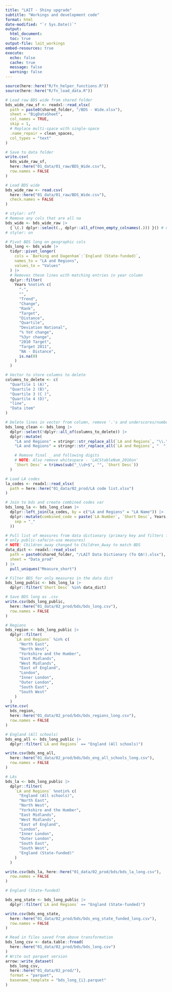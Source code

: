 ```yaml
---
title: "LAIT - Shiny upgrade"
subtitle: "Workings and development code"
format: html
date-modified: "`r Sys.Date()`"
output:
  html_document:
  toc: true
output-file: lait_workings
embed-resources: true
execute:
  echo: false
  cache: true
  message: false
  warning: false
---
```



```r
source(here::here("R/fn_helper_functions.R"))
source(here::here("R/fn_load_data.R"))
```


```r
# Load raw BDS wide from shared folder
bds_wide_raw_sf <- readxl::read_xlsx(
  path = paste0(shared_folder, "/BDS - Wide.xlsx"),
  sheet = "BigDataSheet",
  col_names = TRUE,
  skip = 1,
  # Replace multi-space with single-space
  .name_repair = clean_spaces,
  col_types = "text"
)

# Save to data folder
write.csv(
  bds_wide_raw_sf,
  here::here("01_data/01_raw/BDS_Wide.csv"),
  row.names = FALSE
)
```


```r
# Load BDS wide
bds_wide_raw <- read.csv(
  here::here("01_data/01_raw/BDS_Wide.csv"),
  check.names = FALSE
)

# styler: off
# Remove any cols that are all na
bds_wide <- bds_wide_raw |>
  { \(.) dplyr::select(., dplyr::all_of(non_empty_colnames(.))) }() # nolint: brace
# styler: on
```


```r
# Pivot BDS long on geographic cols
bds_long <- bds_wide |>
  tidyr::pivot_longer(
    cols = `Barking and Dagenham`:`England (State-funded)`,
    names_to = "LA and Regions",
    values_to = "Values"
  ) |>
  # Removes these lines with matching entries in year column
  dplyr::filter(
    Years %notin% c(
      "-",
      "",
      "Trend",
      "Change",
      "Rank",
      "Target",
      "Distance",
      "Quartile",
      "Deviation National",
      "% YoY change",
      "%3yr change",
      "2010 Target",
      "Target 2011",
      "NA - Distance",
      is.na(0)
    )
  )
```


```r
# Vector to store columns to delete
columns_to_delete <- c(
  "Quartile 1 (A)",
  "Quartile 2 (B)",
  "Quartile 3 (C )",
  "Quartile 4 (D)",
  "line",
  "Data item"
)

# Delete lines in vector from column, remove '.'s and underscores/number
bds_long_clean <- bds_long |>
  dplyr::select(!dplyr::all_of(columns_to_delete)) |>
  dplyr::mutate(
    "LA and Regions" = stringr::str_replace_all(`LA and Regions`, "\\.", " "),
    "LA and Regions" = stringr::str_replace_all(`LA and Regions`, "  ", "\\. "),

    # Remove final _ and following digits
    # NOTE: Also remove whitespace - 'LACStableNum_2016on'
    `Short Desc` = trimws(sub("_\\d+$", "", `Short Desc`))
  )
```


```r
# Load LA codes
la_codes <- readxl::read_xlsx(
  path = here::here("01_data/02_prod/LA code list.xlsx")
)

# Join to bds and create combined codes var
bds_long_la <- bds_long_clean |>
  dplyr::left_join(la_codes, by = c("LA and Regions" = "LA Name")) |>
  dplyr::mutate(combined_code = paste(`LA Number`, `Short Desc`, Years,
    sep = "_"
  ))
```


```r
# Pull list of measures from data dictionary (primary key and filters for
# only public-safe/in-use measures)
# NOTE: Children_away changed to Children_Away to match BDS
data_dict <- readxl::read_xlsx(
  path = paste0(shared_folder, "/LAIT Data Dictionary (To QA!).xlsx"),
  sheet = "Data_prod"
) |>
  pull_uniques("Measure_short")

# Filter BDS for only measures in the data dict
bds_long_public <- bds_long_la |>
  dplyr::filter(`Short Desc` %in% data_dict)
```


```r
# Save BDS long as .csv
write.csv(bds_long_public,
  here::here("01_data/02_prod/bds/bds_long.csv"),
  row.names = FALSE
)
```


```r
# Regions
bds_region <- bds_long_public |>
  dplyr::filter(
    `LA and Regions` %in% c(
      "North East",
      "North West",
      "Yorkshire and the Humber",
      "East Midlands",
      "West Midlands",
      "East of England",
      "London",
      "Inner London",
      "Outer London",
      "South East",
      "South West"
    )
  )
write.csv(
  bds_region,
  here::here("01_data/02_prod/bds/bds_regions_long.csv"),
  row.names = FALSE
)

# England (All schools)
bds_eng_all <- bds_long_public |>
  dplyr::filter(`LA and Regions` == "England (All schools)")

write.csv(bds_eng_all,
  here::here("01_data/02_prod/bds/bds_eng_all_schools_long.csv"),
  row.names = FALSE
)

# LAs
bds_la <- bds_long_public |>
  dplyr::filter(
    `LA and Regions` %notin% c(
      "England (All schools)",
      "North East",
      "North West",
      "Yorkshire and the Humber",
      "East Midlands",
      "West Midlands",
      "East of England",
      "London",
      "Inner London",
      "Outer London",
      "South East",
      "South West",
      "England (State-funded)"
    )
  )

write.csv(bds_la, here::here("01_data/02_prod/bds/bds_la_long.csv"),
  row.names = FALSE
)

# England (State-funded)

bds_eng_state <- bds_long_public |>
  dplyr::filter(`LA and Regions` == "England (State-funded)")

write.csv(bds_eng_state,
  here::here("01_data/02_prod/bds/bds_eng_state_funded_long.csv"),
  row.names = FALSE
)
```



```r
# Read in files saved from above transformation
bds_long_csv <- data.table::fread(
  here::here("01_data/02_prod/bds/bds_long.csv")
)
# Write out parquet version
arrow::write_dataset(
  bds_long_csv,
  here::here("01_data/02_prod/"),
  format = "parquet",
  basename_template = "bds_long_{i}.parquet"
)
```

